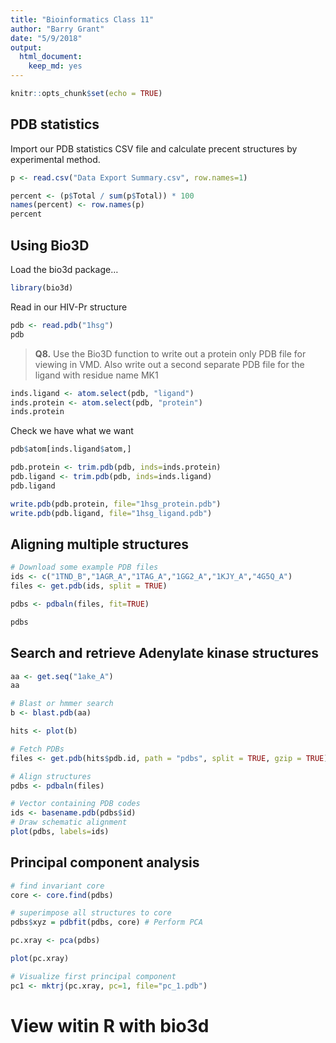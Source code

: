 ```yaml
---
title: "Bioinformatics Class 11"
author: "Barry Grant"
date: "5/9/2018"
output: 
  html_document: 
    keep_md: yes
---
```


```r
knitr::opts_chunk$set(echo = TRUE)
```

## PDB statistics

Import our PDB statistics CSV file and calculate precent structures by experimental method.

```r
p <- read.csv("Data Export Summary.csv", row.names=1)
```

```r
percent <- (p$Total / sum(p$Total)) * 100
names(percent) <- row.names(p)
percent
```

## Using Bio3D

Load the bio3d package...

```r
library(bio3d)
```

Read in our HIV-Pr structure

```r
pdb <- read.pdb("1hsg")
pdb
```

> **Q8.** Use the Bio3D   function to write out a protein only PDB file for viewing in VMD. Also write out a second separate PDB file for the ligand with residue name MK1

```r
inds.ligand <- atom.select(pdb, "ligand")
inds.protein <- atom.select(pdb, "protein")
inds.protein
```

Check we have what we want

```r
pdb$atom[inds.ligand$atom,]
```


```r
pdb.protein <- trim.pdb(pdb, inds=inds.protein)
pdb.ligand <- trim.pdb(pdb, inds=inds.ligand)
pdb.ligand
```

```r
write.pdb(pdb.protein, file="1hsg_protein.pdb")
write.pdb(pdb.ligand, file="1hsg_ligand.pdb")

```

## Aligning multiple structures

```r
# Download some example PDB files
ids <- c("1TND_B","1AGR_A","1TAG_A","1GG2_A","1KJY_A","4G5Q_A")
files <- get.pdb(ids, split = TRUE)
```

```r
pdbs <- pdbaln(files, fit=TRUE)
```

```r
pdbs
```

## Search and retrieve Adenylate kinase structures

```r
aa <- get.seq("1ake_A")
aa
```

```r
# Blast or hmmer search
b <- blast.pdb(aa)
```

```r
hits <- plot(b)
```

```r
# Fetch PDBs
files <- get.pdb(hits$pdb.id, path = "pdbs", split = TRUE, gzip = TRUE)
```

```r
# Align structures
pdbs <- pdbaln(files)

# Vector containing PDB codes
ids <- basename.pdb(pdbs$id)
# Draw schematic alignment
plot(pdbs, labels=ids)
```

## Principal component analysis

```r
# find invariant core
core <- core.find(pdbs) 
```

```r
# superimpose all structures to core
pdbs$xyz = pdbfit(pdbs, core) # Perform PCA

pc.xray <- pca(pdbs)

```

```r
plot(pc.xray)
```


```r
# Visualize first principal component
pc1 <- mktrj(pc.xray, pc=1, file="pc_1.pdb")
```

# View witin R with bio3d

```r

```


